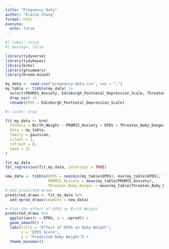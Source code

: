 ```yaml
---
title: "Pregnancy Data"
author: "Elaine Zhang"
format: html
execute: 
  echo: false
---
```


```r
#| label: setup
#| message: false

library(tidyverse)
library(tidybayes)
library(brms)
library(gtsummary)
library(broom.mixed)
```

```r
my_data <- read.csv("pregnancy-data.csv", sep = ",")
my_table <- tibble(my_data) |>
  select(PROMIS_Anxiety, Edinburgh_Postnatal_Depression_Scale, Threaten_Baby_Danger, Birth_Weight) |>
  drop_na() |>
  rename(EPDS = Edinburgh_Postnatal_Depression_Scale)
```

```r
#| cache: true

fit_my_data <- brm(
  formula = Birth_Weight ~ PROMIS_Anxiety + EPDS + Threaten_Baby_Danger,
  data = my_table,
  family = gaussian,
  silent = 2,
  refresh = 0,
  seed = 12
)

fit_my_data
tbl_regression(fit_my_data, intercept = TRUE)
```

```r
new_data <- tibble(EPDS = seq(min(my_table$EPDS), max(my_table$EPDS), length.out = 100),
                   PROMIS_Anxiety = mean(my_table$PROMIS_Anxiety),
                   Threaten_Baby_Danger = mean(my_table$Threaten_Baby_Danger))
# Add predicted draws
predicted_draws <- fit_my_data %>%
  add_epred_draws(newdata = new_data)

# Plot the effect of EPDS on Birth Weight
predicted_draws %>%
  ggplot(aes(x = EPDS, y = .epred)) +
  geom_smooth() +
  labs(title = "Effect of EPDS on Baby Weight",
       x = "EPDS Score",
       y = "Predicted Baby Weight") +
  theme_minimal()
```


